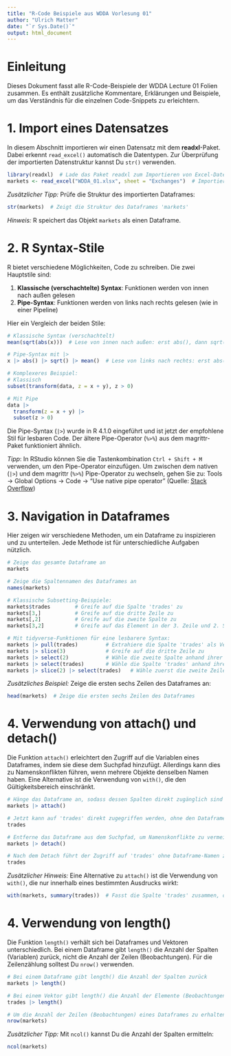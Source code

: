 ```yaml
---
title: "R-Code Beispiele aus WDDA Vorlesung 01"
author: "Ulrich Matter"
date: "`r Sys.Date()`"
output: html_document
---
```


# Einleitung

Dieses Dokument fasst alle R-Code-Beispiele der WDDA Lecture 01 Folien zusammen. Es enthält zusätzliche Kommentare, Erklärungen und Beispiele, um das Verständnis für die einzelnen Code-Snippets zu erleichtern.

# 1. Import eines Datensatzes

In diesem Abschnitt importieren wir einen Datensatz mit dem **readxl**-Paket. Dabei erkennt `read_excel()` automatisch die Datentypen. Zur Überprüfung der importierten Datenstruktur kannst Du `str()` verwenden.

```r
library(readxl)  # Lade das Paket readxl zum Importieren von Excel-Dateien
markets <- read_excel("WDDA_01.xlsx", sheet = "Exchanges")  # Importiere die Daten aus dem Blatt "Exchanges"
```

*Zusätzlicher Tipp:* Prüfe die Struktur des importierten Dataframes:
```r
str(markets)  # Zeigt die Struktur des Dataframes 'markets'
```

*Hinweis:* R speichert das Objekt `markets` als einen Dataframe.

# 2. R Syntax-Stile

R bietet verschiedene Möglichkeiten, Code zu schreiben. Die zwei Hauptstile sind:

1. **Klassische (verschachtelte) Syntax**: Funktionen werden von innen nach außen gelesen
2. **Pipe-Syntax**: Funktionen werden von links nach rechts gelesen (wie in einer Pipeline)

Hier ein Vergleich der beiden Stile:

```r
# Klassische Syntax (verschachtelt)
mean(sqrt(abs(x)))  # Lese von innen nach außen: erst abs(), dann sqrt(), dann mean()

# Pipe-Syntax mit |>
x |> abs() |> sqrt() |> mean()  # Lese von links nach rechts: erst abs(), dann sqrt(), dann mean()

# Komplexeres Beispiel:
# Klassisch
subset(transform(data, z = x + y), z > 0)

# Mit Pipe
data |> 
  transform(z = x + y) |> 
  subset(z > 0)
```

Die Pipe-Syntax (`|>`) wurde in R 4.1.0 eingeführt und ist jetzt der empfohlene Stil für lesbaren Code. Der ältere Pipe-Operator (`%>%`) aus dem magrittr-Paket funktioniert ähnlich.

*Tipp*: In RStudio können Sie die Tastenkombination `Ctrl + Shift + M` verwenden, um den Pipe-Operator einzufügen. Um zwischen dem nativen (`|>`) und dem magrittr (`%>%`) Pipe-Operator zu wechseln, gehen Sie zu:
Tools -> Global Options -> Code -> "Use native pipe operator" 
(Quelle: [Stack Overflow](https://stackoverflow.com/questions/68667933/how-to-fast-insert-new-pipe-operator-in-rstudio))

# 3. Navigation in Dataframes

Hier zeigen wir verschiedene Methoden, um ein Dataframe zu inspizieren und zu unterteilen. Jede Methode ist für unterschiedliche Aufgaben nützlich.

```r
# Zeige das gesamte Dataframe an
markets

# Zeige die Spaltennamen des Dataframes an
names(markets)

# Klassische Subsetting-Beispiele:
markets$trades        # Greife auf die Spalte 'trades' zu
markets[3,]           # Greife auf die dritte Zeile zu
markets[,2]           # Greife auf die zweite Spalte zu
markets[3,2]          # Greife auf das Element in der 3. Zeile und 2. Spalte zu

# Mit tidyverse-Funktionen für eine lesbarere Syntax:
markets |> pull(trades)         # Extrahiere die Spalte 'trades' als Vektor
markets |> slice(3)             # Greife auf die dritte Zeile zu
markets |> select(2)            # Wähle die zweite Spalte anhand ihrer Position aus
markets |> select(trades)       # Wähle die Spalte 'trades' anhand ihres Namens aus
markets |> slice(2) |> select(trades)   # Wähle zuerst die zweite Zeile und anschließend die Spalte 'trades'
```

*Zusätzliches Beispiel:* Zeige die ersten sechs Zeilen des Dataframes an:
```r
head(markets)  # Zeige die ersten sechs Zeilen des Dataframes
```

# 4. Verwendung von attach() und detach()

Die Funktion `attach()` erleichtert den Zugriff auf die Variablen eines Dataframes, indem sie diese dem Suchpfad hinzufügt. Allerdings kann dies zu Namenskonflikten führen, wenn mehrere Objekte denselben Namen haben. Eine Alternative ist die Verwendung von `with()`, die den Gültigkeitsbereich einschränkt.

```r
# Hänge das Dataframe an, sodass dessen Spalten direkt zugänglich sind
markets |> attach()

# Jetzt kann auf 'trades' direkt zugegriffen werden, ohne den Dataframe-Namen zu verwenden
trades

# Entferne das Dataframe aus dem Suchpfad, um Namenskonflikte zu vermeiden
markets |> detach()

# Nach dem Detach führt der Zugriff auf 'trades' ohne Dataframe-Namen zu einem Fehler:
trades
```

*Zusätzlicher Hinweis:* Eine Alternative zu `attach()` ist die Verwendung von `with()`, die nur innerhalb eines bestimmten Ausdrucks wirkt:
```r
with(markets, summary(trades))  # Fasst die Spalte 'trades' zusammen, ohne das Dataframe dauerhaft anzuhängen
```

# 4. Verwendung von length()

Die Funktion `length()` verhält sich bei Dataframes und Vektoren unterschiedlich. Bei einem Dataframe gibt `length()` die Anzahl der Spalten (Variablen) zurück, nicht die Anzahl der Zeilen (Beobachtungen). Für die Zeilenzählung solltest Du `nrow()` verwenden.

```r
# Bei einem Dataframe gibt length() die Anzahl der Spalten zurück
markets |> length()

# Bei einem Vektor gibt length() die Anzahl der Elemente (Beobachtungen) zurück
trades |> length()

# Um die Anzahl der Zeilen (Beobachtungen) eines Dataframes zu erhalten, verwende nrow():
nrow(markets)
```

*Zusätzlicher Tipp:* Mit `ncol()` kannst Du die Anzahl der Spalten ermitteln:
```r
ncol(markets)
```

